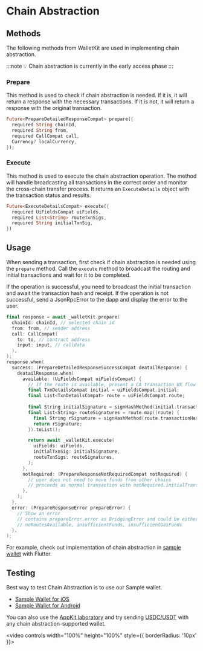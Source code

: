 
# Chain Abstraction

<ChainAbstractionIntro />

## Methods

The following methods from WalletKit are used in implementing chain abstraction.

:::note
💡 Chain abstraction is currently in the early access phase
:::

### Prepare 

This method is used to check if chain abstraction is needed. If it is, it will return a response with the necessary transactions. 
If it is not, it will return a response with the original transaction. 

```dart
Future<PrepareDetailedResponseCompat> prepare({
  required String chainId,
  required String from,
  required CallCompat call,
  Currency? localCurrency,
});
```

### Execute

This method is used to execute the chain abstraction operation. The method will handle broadcasting all transactions in the correct order and monitor the cross-chain transfer process. It returns an `ExecuteDetails` object with the transaction status and results.

```dart
Future<ExecuteDetailsCompat> execute({
  required UiFieldsCompat uiFields,
  required List<String> routeTxnSigs,
  required String initialTxnSig,
})
```

## Usage

When sending a transaction, first check if chain abstraction is needed using the `prepare` method. Call the `execute` method to broadcast the routing and initial transactions and wait for it to be completed. 

If the operation is successful, you need to broadcast the initial transaction and await the transaction hash and receipt. 
If the operation is not successful, send a JsonRpcError to the dapp and display the error to the user. 

```swift
final response = await _walletKit.prepare(
  chainId: chainId, // selected chain id
  from: from, // sender address
  call: CallCompat(
    to: to, // contract address
    input: input, // calldata
  ),
);
response.when(
  success: (PrepareDetailedResponseSuccessCompat deatailResponse) {
    deatailResponse.when(
      available: (UiFieldsCompat uiFieldsCompat) {
        // If the route is available, present a CA transaction UX flow and sign hashes when approved
        final TxnDetailsCompat initial = uiFieldsCompat.initial;
        final List<TxnDetailsCompat> route = uiFieldsCompat.route;
        
        final String initialSignature = signHashMethod(initial.transactionHashToSign);
        final List<String> routeSignatures = route.map((route) {
          final String rSignature = signHashMethod(route.transactionHashToSign);
          return rSignature;
        }).toList();

        return await _walletKit.execute(
          uiFields: uiFields,
          initialTxnSig: initialSignature,
          routeTxnSigs: routeSignatures,
        );
      },
      notRequired: (PrepareResponseNotRequiredCompat notRequired) {
        // user does not need to move funds from other chains
        // proceeds as normal transaction with notRequired.initialTransaction
      },
    );
  },
  error: (PrepareResponseError prepareError) {
    // Show an error
    // contains prepareError.error as BridgingError and could be either:
    // noRoutesAvailable, insufficientFunds, insufficientGasFunds
  },
);
```

For example, check out implementation of chain abstraction in [sample wallet](https://github.com/reown-com/reown_flutter/blob/develop/packages/reown_walletkit/example/lib/dependencies/chain_services/evm_service.dart) with Flutter.

## Testing 

Best way to test Chain Abstraction is to use our Sample wallet.
- [Sample Wallet for iOS](https://testflight.apple.com/join/Uv0XoBuD)
- [Sample Wallet for Android](https://appdistribution.firebase.dev/i/2b8b3dce9e2831cd)

You can also use the [AppKit laboratory](https://appkit-lab.reown.com/library/wagmi/) and try sending [USDC/USDT](../../../walletkit/features/early-access/chain-abstraction.mdx#what-are-the-supported-tokens-and-networks) with any chain abstraction-supported wallet. 

<video controls width="100%" height="100%" style={{ borderRadius: '10px' }}>
  <source src="/assets/chain-abstraction-demo.mp4" type="video/mp4" />
</video>
